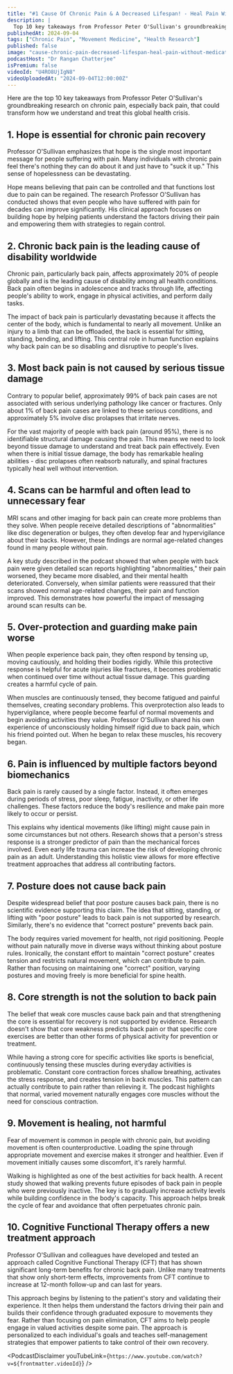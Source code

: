 ```yaml
---
title: "#1 Cause Of Chronic Pain & A Decreased Lifespan! - Heal Pain Without Medication | Peter O'Sullivan"
description: |
  Top 10 key takeaways from Professor Peter O'Sullivan's groundbreaking research on chronic pain, especially back pain, that could transform how we understand and treat this global health crisis.
publishedAt: 2024-09-04
tags: ["Chronic Pain", "Movement Medicine", "Health Research"]
published: false
image: "cause-chronic-pain-decreased-lifespan-heal-pain-without-medication-peter-osullivan.jpg"
podcastHost: "Dr Rangan Chatterjee"
isPremium: false
videoId: "U4RO8UjIgN8"
videoUploadedAt: "2024-09-04T12:00:00Z"
---
```



<PodcastSummaryPageLayout frontmatter={frontmatter}>

Here are the top 10 key takeaways from Professor Peter O'Sullivan's groundbreaking research on chronic pain, especially back pain, that could transform how we understand and treat this global health crisis.

## 1. Hope is essential for chronic pain recovery

Professor O'Sullivan emphasizes that hope is the single most important message for people suffering with pain. Many individuals with chronic pain feel there's nothing they can do about it and just have to "suck it up." This sense of hopelessness can be devastating.

Hope means believing that pain can be controlled and that functions lost due to pain can be regained. The research Professor O'Sullivan has conducted shows that even people who have suffered with pain for decades can improve significantly. His clinical approach focuses on building hope by helping patients understand the factors driving their pain and empowering them with strategies to regain control.

## 2. Chronic back pain is the leading cause of disability worldwide

Chronic pain, particularly back pain, affects approximately 20% of people globally and is the leading cause of disability among all health conditions. Back pain often begins in adolescence and tracks through life, affecting people's ability to work, engage in physical activities, and perform daily tasks.

The impact of back pain is particularly devastating because it affects the center of the body, which is fundamental to nearly all movement. Unlike an injury to a limb that can be offloaded, the back is essential for sitting, standing, bending, and lifting. This central role in human function explains why back pain can be so disabling and disruptive to people's lives.

## 3. Most back pain is not caused by serious tissue damage

Contrary to popular belief, approximately 99% of back pain cases are not associated with serious underlying pathology like cancer or fractures. Only about 1% of back pain cases are linked to these serious conditions, and approximately 5% involve disc prolapses that irritate nerves.

For the vast majority of people with back pain (around 95%), there is no identifiable structural damage causing the pain. This means we need to look beyond tissue damage to understand and treat back pain effectively. Even when there is initial tissue damage, the body has remarkable healing abilities - disc prolapses often reabsorb naturally, and spinal fractures typically heal well without intervention.

## 4. Scans can be harmful and often lead to unnecessary fear

MRI scans and other imaging for back pain can create more problems than they solve. When people receive detailed descriptions of "abnormalities" like disc degeneration or bulges, they often develop fear and hypervigilance about their backs. However, these findings are normal age-related changes found in many people without pain.

A key study described in the podcast showed that when people with back pain were given detailed scan reports highlighting "abnormalities," their pain worsened, they became more disabled, and their mental health deteriorated. Conversely, when similar patients were reassured that their scans showed normal age-related changes, their pain and function improved. This demonstrates how powerful the impact of messaging around scan results can be.

## 5. Over-protection and guarding make pain worse

When people experience back pain, they often respond by tensing up, moving cautiously, and holding their bodies rigidly. While this protective response is helpful for acute injuries like fractures, it becomes problematic when continued over time without actual tissue damage. This guarding creates a harmful cycle of pain.

When muscles are continuously tensed, they become fatigued and painful themselves, creating secondary problems. This overprotection also leads to hypervigilance, where people become fearful of normal movements and begin avoiding activities they value. Professor O'Sullivan shared his own experience of unconsciously holding himself rigid due to back pain, which his friend pointed out. When he began to relax these muscles, his recovery began.

## 6. Pain is influenced by multiple factors beyond biomechanics

Back pain is rarely caused by a single factor. Instead, it often emerges during periods of stress, poor sleep, fatigue, inactivity, or other life challenges. These factors reduce the body's resilience and make pain more likely to occur or persist.

This explains why identical movements (like lifting) might cause pain in some circumstances but not others. Research shows that a person's stress response is a stronger predictor of pain than the mechanical forces involved. Even early life trauma can increase the risk of developing chronic pain as an adult. Understanding this holistic view allows for more effective treatment approaches that address all contributing factors.

## 7. Posture does not cause back pain

Despite widespread belief that poor posture causes back pain, there is no scientific evidence supporting this claim. The idea that sitting, standing, or lifting with "poor posture" leads to back pain is not supported by research. Similarly, there's no evidence that "correct posture" prevents back pain.

The body requires varied movement for health, not rigid positioning. People without pain naturally move in diverse ways without thinking about posture rules. Ironically, the constant effort to maintain "correct posture" creates tension and restricts natural movement, which can contribute to pain. Rather than focusing on maintaining one "correct" position, varying postures and moving freely is more beneficial for spine health.

## 8. Core strength is not the solution to back pain

The belief that weak core muscles cause back pain and that strengthening the core is essential for recovery is not supported by evidence. Research doesn't show that core weakness predicts back pain or that specific core exercises are better than other forms of physical activity for prevention or treatment.

While having a strong core for specific activities like sports is beneficial, continuously tensing these muscles during everyday activities is problematic. Constant core contraction forces shallow breathing, activates the stress response, and creates tension in back muscles. This pattern can actually contribute to pain rather than relieving it. The podcast highlights that normal, varied movement naturally engages core muscles without the need for conscious contraction.

## 9. Movement is healing, not harmful

Fear of movement is common in people with chronic pain, but avoiding movement is often counterproductive. Loading the spine through appropriate movement and exercise makes it stronger and healthier. Even if movement initially causes some discomfort, it's rarely harmful.

Walking is highlighted as one of the best activities for back health. A recent study showed that walking prevents future episodes of back pain in people who were previously inactive. The key is to gradually increase activity levels while building confidence in the body's capacity. This approach helps break the cycle of fear and avoidance that often perpetuates chronic pain.

## 10. Cognitive Functional Therapy offers a new treatment approach

Professor O'Sullivan and colleagues have developed and tested an approach called Cognitive Functional Therapy (CFT) that has shown significant long-term benefits for chronic back pain. Unlike many treatments that show only short-term effects, improvements from CFT continue to increase at 12-month follow-up and can last for years.

This approach begins by listening to the patient's story and validating their experience. It then helps them understand the factors driving their pain and builds their confidence through graduated exposure to movements they fear. Rather than focusing on pain elimination, CFT aims to help people engage in valued activities despite some pain. The approach is personalized to each individual's goals and teaches self-management strategies that empower patients to take control of their own recovery.

<PodcastDisclaimer
  youTubeLink={`https://www.youtube.com/watch?v=${frontmatter.videoId}`}
/>

</PodcastSummaryPageLayout>
